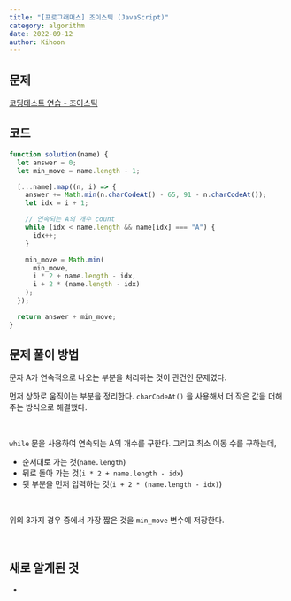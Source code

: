 ```yaml
---
title: "[프로그래머스] 조이스틱 (JavaScript)"
category: algorithm
date: 2022-09-12
author: Kihoon
---
```


## 문제

[코딩테스트 연습 - 조이스틱](https://school.programmers.co.kr/learn/courses/30/lessons/42860)

## 코드

```jsx
function solution(name) {
  let answer = 0;
  let min_move = name.length - 1;

  [...name].map((n, i) => {
    answer += Math.min(n.charCodeAt() - 65, 91 - n.charCodeAt());
    let idx = i + 1;

    // 연속되는 A의 개수 count
    while (idx < name.length && name[idx] === "A") {
      idx++;
    }

    min_move = Math.min(
      min_move,
      i * 2 + name.length - idx,
      i + 2 * (name.length - idx)
    );
  });

  return answer + min_move;
}
```

## 문제 풀이 방법

문자 A가 연속적으로 나오는 부분을 처리하는 것이 관건인 문제였다.

먼저 상하로 움직이는 부분을 정리한다. `charCodeAt()` 을 사용해서 더 작은 값을 더해주는 방식으로 해결했다.

<br />

`while` 문을 사용하여 연속되는 A의 개수를 구한다. 그리고 최소 이동 수를 구하는데, <br />

- 순서대로 가는 것(`name.length`)
- 뒤로 돌아 가는 것(`i * 2 + name.length - idx`)
- 뒷 부분을 먼저 입력하는 것(`i + 2 * (name.length - idx)`)

<br />

위의 3가지 경우 중에서 가장 짧은 것을 `min_move` 변수에 저장한다.

<br />

## 새로 알게된 것

-
